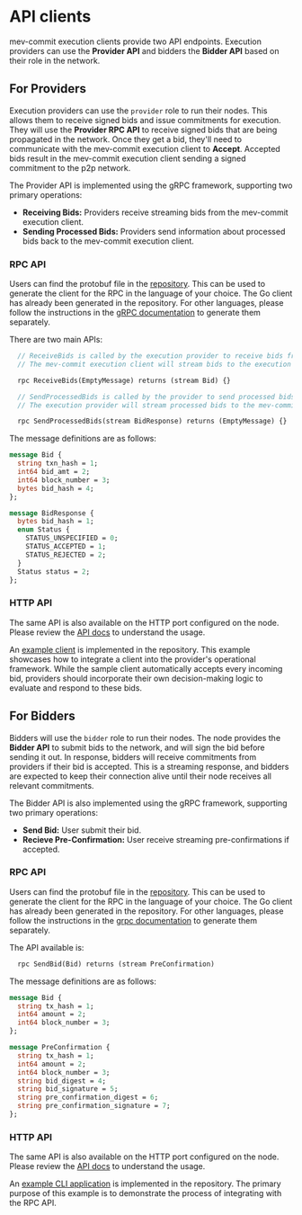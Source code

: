 # API clients

mev-commit execution clients provide two API endpoints. Execution providers can use the **Provider API** and bidders the **Bidder API** based on their role in the network.

## For Providers

Execution providers can use the `provider` role to run their nodes. This allows them to receive signed bids and issue commitments for execution. They will use the **Provider RPC API** to receive signed bids that are being propagated in the network. Once they get a bid, they'll need to communicate with the mev-commit execution client to **Accept**. Accepted bids result in the mev-commit execution client sending a signed commitment to the p2p network.

The Provider API is implemented using the gRPC framework, supporting two primary operations:

- **Receiving Bids:** Providers receive streaming bids from the mev-commit execution client.
- **Sending Processed Bids:** Providers send information about processed bids back to the mev-commit execution client.

### RPC API

Users can find the protobuf file in the [repository](https://github.com/primevprotocol/mev-commit/blob/main/rpc/providerapi/v1/providerapi.proto). This can be used to generate the client for the RPC in the language of your choice. The Go client has already been generated in the repository. For other languages, please follow the instructions in the [gRPC documentation](https://grpc.io/docs/languages/) to generate them separately.

There are two main APIs:
```proto
  // ReceiveBids is called by the execution provider to receive bids from the mev-commit execution client.
  // The mev-commit execution client will stream bids to the execution provider.

  rpc ReceiveBids(EmptyMessage) returns (stream Bid) {}

  // SendProcessedBids is called by the provider to send processed bids to the mev-commit execution client.
  // The execution provider will stream processed bids to the mev-commit execution client.

  rpc SendProcessedBids(stream BidResponse) returns (EmptyMessage) {}
```

The message definitions are as follows:
```proto
message Bid {
  string txn_hash = 1;
  int64 bid_amt = 2;
  int64 block_number = 3;
  bytes bid_hash = 4;
};

message BidResponse {
  bytes bid_hash = 1;
  enum Status {
    STATUS_UNSPECIFIED = 0;
    STATUS_ACCEPTED = 1;
    STATUS_REJECTED = 2;
  }
  Status status = 2;
};

```

### HTTP API

The same API is also available on the HTTP port configured on the node. Please review the [API docs](https://mev-commit-docs.s3.amazonaws.com/provider.html) to understand the usage.

An [example client](https://github.com/primevprotocol/mev-commit/tree/main/examples/provideremulator) is implemented in the repository. This example showcases how to integrate a client into the provider's operational framework. While the sample client automatically accepts every incoming bid, providers should incorporate their own decision-making logic to evaluate and respond to these bids.

## For Bidders

Bidders will use the `bidder` role to run their nodes. The node provides the **Bidder API** to submit bids to the network, and will sign the bid before sending it out. In response, bidders will receive commitments from providers if their bid is accepted. This is a streaming response, and bidders are expected to keep their connection alive until their node receives all relevant commitments.

The Bidder API is also implemented using the gRPC framework, supporting two primary operations:

- **Send Bid:** User submit their bid.
- **Recieve Pre-Confirmation:** User receive streaming pre-confirmations if accepted.

### RPC API

Users can find the protobuf file in the [repository](https://github.com/primevprotocol/mev-commit/blob/main/rpc/userapi/v1/userapi.proto). This can be used to generate the client for the RPC in the language of your choice. The Go client has already been generated in the repository. For other languages, please follow the instructions in the [grpc documentation](https://grpc.io/docs/languages/) to generate them separately.

The API available is:
```proto
  rpc SendBid(Bid) returns (stream PreConfirmation)
```

The message definitions are as follows:
```proto
message Bid {
  string tx_hash = 1;
  int64 amount = 2;
  int64 block_number = 3;
};

message PreConfirmation {
  string tx_hash = 1;
  int64 amount = 2;
  int64 block_number = 3;
  string bid_digest = 4;
  string bid_signature = 5;
  string pre_confirmation_digest = 6;
  string pre_confirmation_signature = 7;
};
```

### HTTP API

The same API is also available on the HTTP port configured on the node. Please review the [API docs](https://mev-commit-docs.s3.amazonaws.com/bidder.html) to understand the usage.

An [example CLI application](https://github.com/primevprotocol/mev-commit/tree/main/examples/usercli) is implemented in the repository. The primary purpose of this example is to demonstrate the process of integrating with the RPC API.

